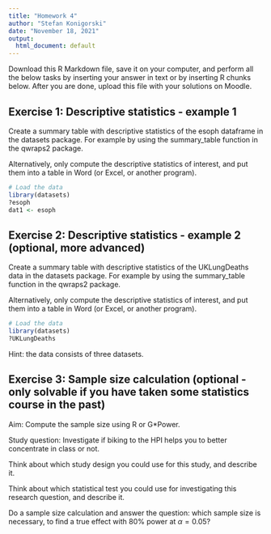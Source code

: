 ```yaml
---
title: "Homework 4"
author: "Stefan Konigorski"
date: "November 18, 2021"
output:
  html_document: default
---
```


Download this R Markdown file, save it on your computer, and perform all the below tasks by inserting your answer in text or by inserting R chunks below. After you are done, upload this file with your solutions on Moodle.

## Exercise 1: Descriptive statistics - example 1

Create a summary table with descriptive statistics of the esoph dataframe in the datasets package. For example by using the summary_table function in the qwraps2 package.

Alternatively, only compute the descriptive statistics of interest, and put them into a table in Word (or Excel, or another program).

```r
# Load the data
library(datasets)
?esoph
dat1 <- esoph
```

## Exercise 2: Descriptive statistics - example 2 (optional, more advanced)

Create a summary table with descriptive statistics of the UKLungDeaths data in the datasets package. For example by using the summary_table function in the qwraps2 package. 

Alternatively, only compute the descriptive statistics of interest, and put them into a table in Word (or Excel, or another program).

```r
# Load the data
library(datasets)
?UKLungDeaths 
```

Hint: the data consists of three datasets.

## Exercise 3: Sample size calculation (optional - only solvable if you have taken some statistics course in the past)

Aim: Compute the sample size using R or G*Power.

Study question: Investigate if biking to the HPI helps you to better concentrate in class or not. 

Think about which study design you could use for this study, and describe it.

Think about which statistical test you could use for investigating this research question, and describe it.

Do a sample size calculation and answer the question: which sample size is necessary, to find a true effect with 80\% power at $\alpha=0.05$?